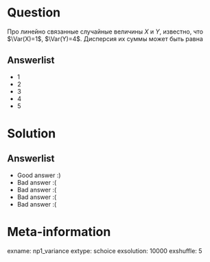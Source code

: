 Question
========

Про линейно связанные случайные величины $X$ и $Y$, известно, что $\Var(X)=1$, $\Var(Y)=4$. Дисперсия их суммы может быть равна


Answerlist
----------
*  $1$ 
*  $2$ 
*  $3$ 
*  $4$ 
*  $5$ 

Solution
========

Answerlist
----------
*  Good answer :)
*  Bad answer :(
*  Bad answer :(
*  Bad answer :(
*  Bad answer :(

Meta-information
================
exname: np1_variance
extype: schoice
exsolution: 10000
exshuffle: 5
